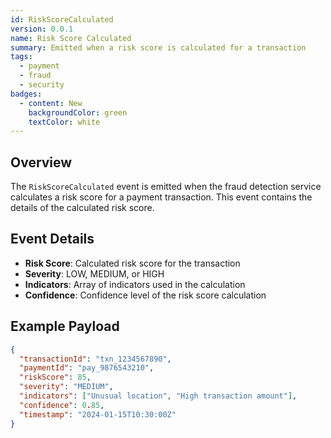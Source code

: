 ```yaml
---
id: RiskScoreCalculated
version: 0.0.1
name: Risk Score Calculated
summary: Emitted when a risk score is calculated for a transaction
tags:
  - payment
  - fraud
  - security
badges:
  - content: New
    backgroundColor: green
    textColor: white
---
```



## Overview

The `RiskScoreCalculated` event is emitted when the fraud detection service calculates a risk score for a payment transaction. This event contains the details of the calculated risk score.

## Event Details

- **Risk Score**: Calculated risk score for the transaction
- **Severity**: LOW, MEDIUM, or HIGH
- **Indicators**: Array of indicators used in the calculation
- **Confidence**: Confidence level of the risk score calculation

## Example Payload

```json
{
  "transactionId": "txn_1234567890",
  "paymentId": "pay_9876543210",
  "riskScore": 85,
  "severity": "MEDIUM",
  "indicators": ["Unusual location", "High transaction amount"],
  "confidence": 0.85,
  "timestamp": "2024-01-15T10:30:00Z"
}
```

<Footer />